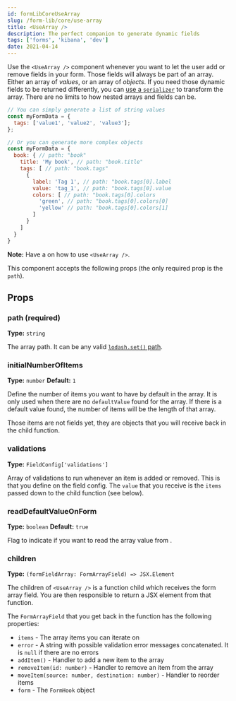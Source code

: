 ```yaml
---
id: formLibCoreUseArray
slug: /form-lib/core/use-array
title: <UseArray />
description: The perfect companion to generate dynamic fields
tags: ['forms', 'kibana', 'dev']
date: 2021-04-14
---
```


Use the `<UseArray />` component whenever you want to let the user add or remove fields in your form. Those fields will always be part of an array. Either an array of _values_, or an array of _objects_.
If you need those dynamic fields to be returned differently, you can [use a `serializer`](use_field.md#serializer) to transform the array.
There are no limits to how nested arrays and fields can be.

```js
// You can simply generate a list of string values
const myFormData = {
  tags: ['value1', 'value2', 'value3'];
};

// Or you can generate more complex objects
const myFormData = {
  book: { // path: "book"
    title: 'My book', // path: "book.title"
    tags: [ // path: "book.tags"
      {
        label: 'Tag 1', // path: "book.tags[0].label
        value: 'tag_1', // path: "book.tags[0].value
        colors: [ // path: "book.tags[0].colors
          'green', // path: "book.tags[0].colors[0]
          'yellow' // path: "book.tags[0].colors[1]
        ]
      }
    ]
  }
}
```

**Note:** Have a <DocLink id="formLibExampleDynamicFields" text="look at the examples" /> on how to use `<UseArray />`.

This component accepts the following props (the only required prop is the `path`).

## Props

### path (required)

**Type:** `string`

The array path. It can be any valid [`lodash.set()` path](https://lodash.com/docs/#set).

### initialNumberOfItems

**Type:** `number`
**Default:** `1`

Define the number of items you want to have by default in the array. It is only used when there are no `defaultValue` found for the array. If there is a default value found, the number of items will be the length of that array.

Those items are not fields yet, they are objects that you will receive back in the child function.

### validations

**Type:** `FieldConfig['validations']`

Array of validations to run whenever an item is added or removed. This is <DocLink id="formLibCoreUseField" section="validations" text="the same `validations` configuration" /> that you define on the field config. The `value` that you receive is the `items` passed down to the child function (see below).

### readDefaultValueOnForm

**Type:** `boolean`
**Default:** `true`

Flag to indicate if you want to read the array value from <DocLink id="formLibCoreUseForm" section="defaultvalue" text="the form `defaultValue` object" />.

### children

**Type:** `(formFieldArray: FormArrayField) => JSX.Element`

The children of `<UseArray />` is a function child which receives the form array field. You are then responsible to return a JSX element from that function.

The `FormArrayField` that you get back in the function has the following properties:

* `items` - The array items you can iterate on
* `error` - A string with possible validation error messages concatenated. It is `null` if there are no errors
* `addItem()` - Handler to add a new item to the array
* `removeItem(id: number)` - Handler to remove an item from the array
* `moveItem(source: number, destination: number)` - Handler to reorder items
* `form` - The `FormHook` object
